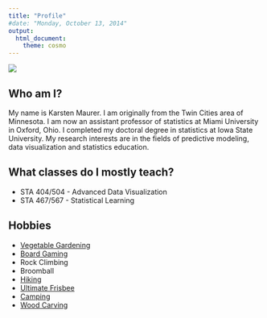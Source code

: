 ```yaml
---
title: "Profile"
#date: "Monday, October 13, 2014"
output: 
  html_document:
    theme: cosmo
---
```


![](images/StockholmSmall.png)

## Who am I?

My name is Karsten Maurer.  I am originally from the Twin Cities area of Minnesota. I am now an assistant professor of statistics at Miami University in Oxford, Ohio. I completed my doctoral degree in statistics at Iowa State University. My research interests are in the fields of predictive modeling, data visualization and statistics education.  

## What classes do I mostly teach?

* STA 404/504 - Advanced Data Visualization
* STA 467/567 - Statistical Learning
 
## Hobbies

* [Vegetable Gardening](images/garden.png)
* [Board Gaming](images/boardgames.png)
* Rock Climbing
* Broomball
* [Hiking](images/zion.png)
* [Ultimate Frisbee](images/ultimate.png)
* [Camping](images/camping.png)
* [Wood Carving](images/carving.png)



